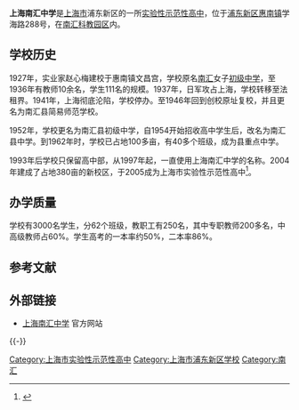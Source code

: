 {{Infobox School
| name           = 上海南汇中学
| other_name     = 
| image          = 
| logo           = 
| motto          = 团结、奋斗、求实、进取 
| established    = 1927年
| type           = [[高级中学|高级中学]]
| religion       = 
| affiliation    = 
| district       = 
| grades         = 
| founder        =赵心梅
| president      = 
| principal      = 康潇津
| vice_principal =
| faculty        = 200
| staff          = 250
| students       = 3000
| athletics      = 
| magazine       = 
| free_label     = 占地面积
| free_text      = 380亩
| free_label2    = 建筑面积
| free_text2     = 10万平方米
| address        =[[上海市|上海市]][[浦东新区|浦东新区]][[惠南镇|惠南镇]]<br/>学海路288号
| website        =[http://www.nhshs.edu.sh.cn/index.aspx 上海南汇中学]
}}
'''上海南汇中学'''是[[上海市|上海市]]浦东新区的一所[[上海市实验性示范性高中列表|实验性示范性高中]]，位于[[浦东新区|浦东新区]][[惠南镇|惠南镇]]学海路288号，在[[南汇科教园区|南汇科教园区]]内。

==学校历史==
1927年，实业家赵心梅建校于惠南镇文昌宫，学校原名[[南汇区|南汇]]女子[[初级中学|初级中学]]，至1936年有教师10余名，学生111名的规模。1937年，日军攻占上海，学校转移至法租界。1941年，上海彻底沦陷，学校停办。至1946年回到创校原址复校，并且更名为南汇县简易师范学校。

1952年，学校更名为南汇县初级中学，自1954开始招收高中学生后，改名为南汇县中学。到1962年时，学校已占地100多亩，有40多个班级，成为县重点中学。

1993年后学校只保留高中部，从1997年起，一直使用上海南汇中学的名称。2004年建成了占地380亩的新校区，于2005成为上海市实验性示范性高中<ref>{{cite web | url=http://www.nhshs.edu.sh.cn/newsInfo.aspx?pkId=5426 | title=学校历史与发展 | publisher=上海南汇中学 | date= | accessdate=2012-05-19 | archive-url=https://web.archive.org/web/20160304094855/http://www.nhshs.edu.sh.cn/newsInfo.aspx?pkId=5426 | archive-date=2016-03-04 | dead-url=yes }}</ref>。

==办学质量==
学校有3000名学生，分62个班级，教职工有250名，其中专职教师200多名，中高级教师占60%。学生高考的一本率约50%，二本率86%。

==参考文献==
{{Reflist}}

== 外部链接 ==
* [https://web.archive.org/web/20110906001652/http://www.nhshs.edu.sh.cn/ 上海南汇中学] 官方网站

{{-}}
{{上海市实验性示范性高中}}
{{浦东新区实验性示范性高中}}

[[Category:上海市实验性示范性高中|Category:上海市实验性示范性高中]]
[[Category:上海市浦东新区学校|Category:上海市浦东新区学校]]
[[Category:南汇|Category:南汇]]